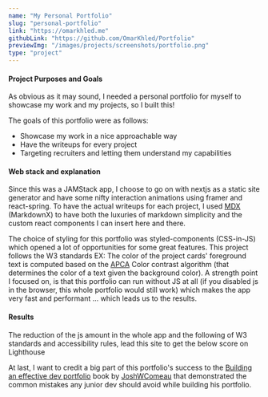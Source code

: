 ```yaml
---
name: "My Personal Portfolio"
slug: "personal-portfolio"
link: "https://omarkhled.me"
githubLink: "https://github.com/OmarKhled/Portfolio"
previewImg: "/images/projects/screenshots/portfolio.png"
type: "project"
---
```


#### Project Purposes and Goals

As obvious as it may sound, I needed a personal portfolio for myself to showcase my work and my projects, so I built this!

The goals of this portfolio were as follows:
* Showcase my work in a nice approachable way
* Have the writeups for every project
* Targeting recruiters and letting them understand my capabilities

#### Web stack and explanation

Since this was a JAMStack app, I choose to go on with nextjs as a static site generator and have some nifty interaction animations using framer and react-spring. To have the actual writeups for each project, I used [MDX](https://mdxjs.com) (MarkdownX) to have both the luxuries of markdown simplicity and the custom react components I can insert here and there.

The choice of styling for this portfolio was styled-components (CSS-in-JS) which opened a lot of opportunities for some great features. This project follows the W3 standards EX: The color of the project cards' foreground text is computed based on the [APCA](https://ruitina.com/apca-accessible-colour-contrast/) Color contrast algorithm (that determines the color of a text given the background color).
A strength point I focused on, is that this portfolio can run without JS at all (if you disabled js in the browser, this whole portfolio would still work) which makes the app very fast and performant ... which leads us to the results.

#### Results

The reduction of the js amount in the whole app and the following of W3 standards and accessibility rules, lead this site to get the below score on Lighthouse

<ImageFrame src="/images/projects/screenshots/portfolio-performance.png" caption="The Performance of omarkhled.me" />

At last, I want to credit a big part of this portfolio's success to the [Building an effective dev portfolio](https://www.joshwcomeau.com/effective-portfolio/) book by [JoshWComeau](https://www.joshwcomeau.com) that demonstrated the common mistakes any junior dev should avoid while building his portfolio.

